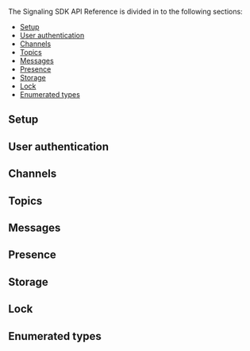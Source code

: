 <PlatformWrapper platform="ios, macos">

The Signaling SDK API Reference is divided in to the following sections:

* [Setup](#setup)
* [User authentication](#user-authentication)
* [Channels](#channels)
* [Topics](#topics)
* [Messages](#messages)
* [Presence](#presence)
* [Storage](#storage)
* [Lock](#lock)
* [Enumerated types](#enumerated-types)

## Setup
<Configuration ag_platform='swift' />

## User authentication
<UserAuthentication ag_platform='swift' />

## Channels
<Channels ag_platform='swift' />

## Topics
<Topics ag_platform='swift' />

## Messages
<Messages ag_platform='swift' />

## Presence
<Presence ag_platform='swift' />

## Storage
<Storage ag_platform='swift' />

## Lock
<Lock ag_platform='swift' />

## Enumerated types
<Enums ag_platform='swift' />


</PlatformWrapper>